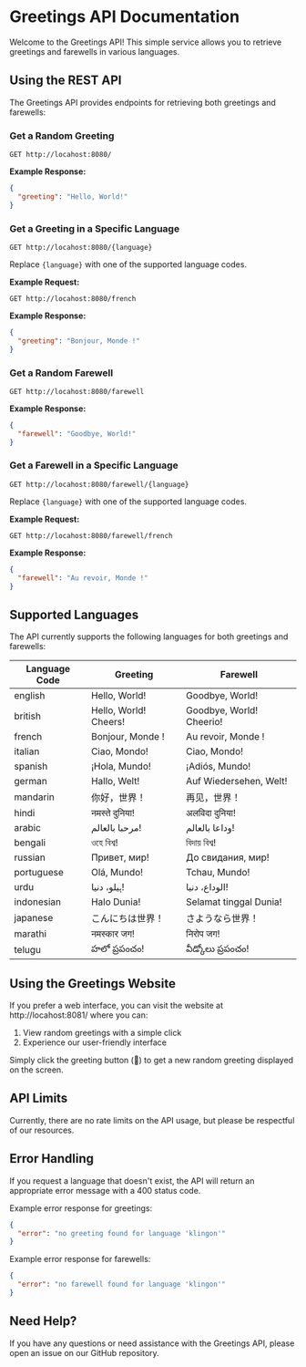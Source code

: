 # Greetings API Documentation

Welcome to the Greetings API! This simple service allows you to retrieve greetings and farewells in various languages.

## Using the REST API

The Greetings API provides endpoints for retrieving both greetings and farewells:

### Get a Random Greeting

```
GET http://locahost:8080/
```

**Example Response:**
```json
{
  "greeting": "Hello, World!"
}
```

### Get a Greeting in a Specific Language

```
GET http://locahost:8080/{language}
```

Replace `{language}` with one of the supported language codes.

**Example Request:**
```
GET http://locahost:8080/french
```

**Example Response:**
```json
{
  "greeting": "Bonjour, Monde !"
}
```

### Get a Random Farewell

```
GET http://locahost:8080/farewell
```

**Example Response:**
```json
{
  "farewell": "Goodbye, World!"
}
```

### Get a Farewell in a Specific Language

```
GET http://locahost:8080/farewell/{language}
```

Replace `{language}` with one of the supported language codes.

**Example Request:**
```
GET http://locahost:8080/farewell/french
```

**Example Response:**
```json
{
  "farewell": "Au revoir, Monde !"
}
```

## Supported Languages

The API currently supports the following languages for both greetings and farewells:

| Language Code | Greeting | Farewell |
|---------------|----------|----------|
| english       | Hello, World! | Goodbye, World! |
| british       | Hello, World! Cheers! | Goodbye, World! Cheerio! |
| french        | Bonjour, Monde ! | Au revoir, Monde ! |
| italian       | Ciao, Mondo! | Ciao, Mondo! |
| spanish       | ¡Hola, Mundo! | ¡Adiós, Mundo! |
| german        | Hallo, Welt! | Auf Wiedersehen, Welt! |
| mandarin      | 你好，世界！ | 再见，世界！ |
| hindi         | नमस्ते दुनिया! | अलविदा दुनिया! |
| arabic        | مرحبا بالعالم! | وداعا بالعالم! |
| bengali       | ওহে বিশ্ব! | বিদায় বিশ্ব! |
| russian       | Привет, мир! | До свидания, мир! |
| portuguese    | Olá, Mundo! | Tchau, Mundo! |
| urdu          | ہیلو، دنیا! | الوداع، دنیا! |
| indonesian    | Halo Dunia! | Selamat tinggal Dunia! |
| japanese      | こんにちは世界！ | さようなら世界！ |
| marathi       | नमस्कार जग! | निरोप जग! |
| telugu        | హలో ప్రపంచం! | వీడ్కోలు ప్రపంచం! |

## Using the Greetings Website

If you prefer a web interface, you can visit the website at http://locahost:8081/ where you can:

1. View random greetings with a simple click
2. Experience our user-friendly interface

Simply click the greeting button (👋) to get a new random greeting displayed on the screen.

## API Limits

Currently, there are no rate limits on the API usage, but please be respectful of our resources.

## Error Handling

If you request a language that doesn't exist, the API will return an appropriate error message with a 400 status code.

Example error response for greetings:
```json
{
  "error": "no greeting found for language 'klingon'"
}
```

Example error response for farewells:
```json
{
  "error": "no farewell found for language 'klingon'"
}
```

## Need Help?

If you have any questions or need assistance with the Greetings API, please open an issue on our GitHub repository.
